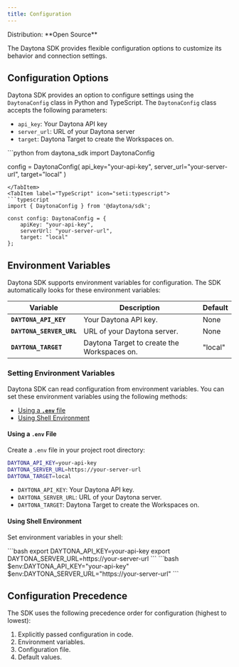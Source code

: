 ```yaml
---
title: Configuration
---
```



<Label>
  Distribution: **Open Source**
</Label>

The Daytona SDK provides flexible configuration options to customize its behavior and connection settings.

## Configuration Options

Daytona SDK provides an option to configure settings using the `DaytonaConfig` class in Python and TypeScript. The `DaytonaConfig` class accepts the following parameters:

- `api_key`: Your Daytona API key
- `server_url`: URL of your Daytona server
- `target`: Daytona Target to create the Workspaces on.

<Tabs>
<TabItem label="Python" icon="seti:python">
```python
from daytona_sdk import DaytonaConfig

config = DaytonaConfig(
    api_key="your-api-key",
    server_url="your-server-url",
    target="local"
)

```
</TabItem>
<TabItem label="TypeScript" icon="seti:typescript">
```typescript
import { DaytonaConfig } from '@daytona/sdk';

const config: DaytonaConfig = {
    apiKey: "your-api-key",          
    serverUrl: "your-server-url",     
    target: "local"                  
};
```

</TabItem>
</Tabs>

## Environment Variables

Daytona SDK supports environment variables for configuration. The SDK automatically looks for these environment variables:

| Variable | Description | Default |
|----------|-------------|---------|
| **`DAYTONA_API_KEY`** | Your Daytona API key. | None |
| **`DAYTONA_SERVER_URL`** | URL of your Daytona server. | None |
| **`DAYTONA_TARGET`** | Daytona Target to create the Workspaces on. | "local" |

### Setting Environment Variables

Daytona SDK can read configuration from environment variables. You can set these environment variables using the following methods:

- [Using a **`.env`** file](#using-a-env-file)
- [Using Shell Environment](#using-shell-environment)

#### Using a **`.env`** File

Create a `.env` file in your project root directory:

```bash
DAYTONA_API_KEY=your-api-key
DAYTONA_SERVER_URL=https://your-server-url
DAYTONA_TARGET=local
```

- `DAYTONA_API_KEY`: Your Daytona API key.
- `DAYTONA_SERVER_URL`: URL of your Daytona server.
- `DAYTONA_TARGET`: Daytona Target to create the Workspaces on.

#### Using Shell Environment

Set environment variables in your shell:

<Tabs>
<TabItem label="Bash/Zsh" icon="seti:shell">
```bash
export DAYTONA_API_KEY=your-api-key
export DAYTONA_SERVER_URL=https://your-server-url
```
</TabItem>
<TabItem label="Windows PowerShell" icon="seti:powershell">
```bash
$env:DAYTONA_API_KEY="your-api-key"
$env:DAYTONA_SERVER_URL="https://your-server-url"
```
</TabItem>
</Tabs>

## Configuration Precedence

The SDK uses the following precedence order for configuration (highest to lowest):

1. Explicitly passed configuration in code.
2. Environment variables.
3. Configuration file.
4. Default values.
